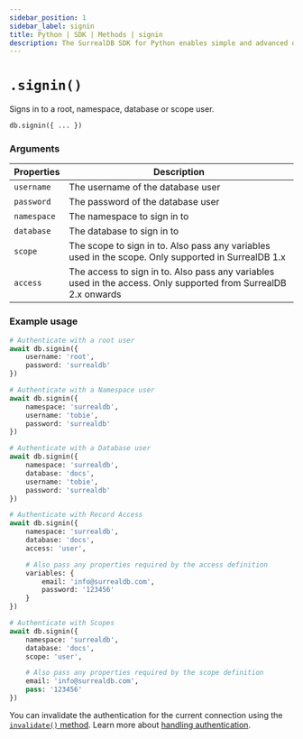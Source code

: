 ```yaml
---
sidebar_position: 1
sidebar_label: signin
title: Python | SDK | Methods | signin
description: The SurrealDB SDK for Python enables simple and advanced querying of a remote or embedded database.
---
```



# `.signin()`

Signs in to a root, namespace, database or scope user.

```python title="Method Syntax"
db.signin({ ... })
```

### Arguments
<table>
    <thead>
        <tr>
            <th colspan="2" scope="col">Properties</th>
            <th colspan="2" scope="col">Description</th>
        </tr>
    </thead>
    <tbody>
        <tr>
            <td colspan="2" scope="row" data-label="Properties">
                <code>username</code>
                <Label label="REQUIRED FOR ROOT, NAMESPACE & DATABASE" />
            </td>
            <td colspan="2" scope="row" data-label="Description">
                The username of the database user
            </td>
        </tr>
        <tr>
            <td colspan="2" scope="row" data-label="Properties">
                <code>password</code>
                <Label label="REQUIRED FOR ROOT, NAMESPACE & DATABASE" />
            </td>
            <td colspan="2" scope="row" data-label="Description">
                The password of the database user
            </td>
        </tr>
        <tr>
            <td colspan="2" scope="row" data-label="Properties">
                <code>namespace</code>
                <Label label="REQUIRED FOR DATABASE & SCOPE/ACCESS" />
            </td>
            <td colspan="2" scope="row" data-label="Description">
                The namespace to sign in to
            </td>
        </tr>
        <tr>
            <td colspan="2" scope="row" data-label="Properties">
                <code>database</code>
                <Label label="REQUIRED FOR SCOPE/ACCESS" />
            </td>
            <td colspan="2" scope="row" data-label="Description">
                The database to sign in to
            </td>
        </tr>
        <tr>
            <td colspan="2" scope="row" data-label="Properties">
                <code>scope</code>
                <Since v="1.x" prefix={false} />
            </td>
            <td colspan="2" scope="row" data-label="Description">
                The scope to sign in to. Also pass any variables used in the scope. Only supported in SurrealDB 1.x
            </td>
        </tr>
        <tr>
            <td colspan="2" scope="row" data-label="Properties">
                <code>access</code>
                <Since v="2.x" prefix=">=" />
            </td>
            <td colspan="2" scope="row" data-label="Description">
                The access to sign in to. Also pass any variables used in the access. Only supported from SurrealDB 2.x onwards
            </td>
        </tr>
    </tbody>
</table>

### Example usage
```python
# Authenticate with a root user
await db.signin({
	username: 'root',
	password: 'surrealdb'
})

# Authenticate with a Namespace user
await db.signin({
	namespace: 'surrealdb',
	username: 'tobie',
	password: 'surrealdb'
})

# Authenticate with a Database user
await db.signin({
	namespace: 'surrealdb',
	database: 'docs',
	username: 'tobie',
	password: 'surrealdb'
})

# Authenticate with Record Access
await db.signin({
	namespace: 'surrealdb',
	database: 'docs',
	access: 'user',

    # Also pass any properties required by the access definition
	variables: {
        email: 'info@surrealdb.com',
        password: '123456'
    }
})

# Authenticate with Scopes
await db.signin({
	namespace: 'surrealdb',
	database: 'docs',
	scope: 'user',

	# Also pass any properties required by the scope definition
	email: 'info@surrealdb.com',
	pass: '123456'
})
```

You can invalidate the authentication for the current connection using the [`invalidate()` method](/docs/sdk/python/methods/invalidate). Learn more about [handling authentication](/docs/sdk/python/concepts/handling-authentication).  